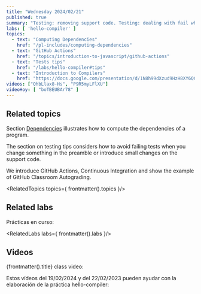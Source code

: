 ```yaml
---
title: "Wednesday 2024/02/21"
published: true
summary: "Testing: removing support code. Testing: dealing with fail when small changes. GitHub Actions. Continuous integration and Autograding. Dependencies"
labs: [ 'hello-compiler' ]
topics: 
  - text: "Computing Dependencies"
    href: "/pl-includes/computing-dependencies" 
  - text: "GitHub Actions"
    href: "/topics/introduction-to-javascript/github-actions"
  - text: "Tests tips"
    href: "/labs/hello-compiler#tips"
  - text: "Introduction to Compilers"
    href: "https://docs.google.com/presentation/d/1N8h99dXzud9HzH8XY6QCZSmATCAWXtZebuqRTiy8qMU/edit?usp=sharing"
videos: ["QhbLlax8-Hs", "P9R5myLFlXU"]
videoHoy: [ "boTBEUBAr78" ]
---
```




## Related topics

Section [Dependencies](/labs/hello-compiler#computing-the-dependencies) illustrates how to compute the dependencies of a program.

The section on testing tips considers how to avoid failing tests when you change something in the preamble or introduce small changes on the support code.

We introduce GitHub Actions, Continuous Integration and show the example of GitHub Classroom Autograding. 

<RelatedTopics topics={ frontmatter().topics }/>

## Related labs

Prácticas en curso:

<RelatedLabs labs={ frontmatter().labs }/>

## Videos

{frontmatter().title} class video:

<Videos ids={frontmatter().videoHoy}></Videos>

Estos vídeos del 19/02/2024 y del 22/02/2023 pueden ayudar con la elaboración de la práctica
hello-compiler:


<Videos ids={frontmatter().videos}></Videos>

